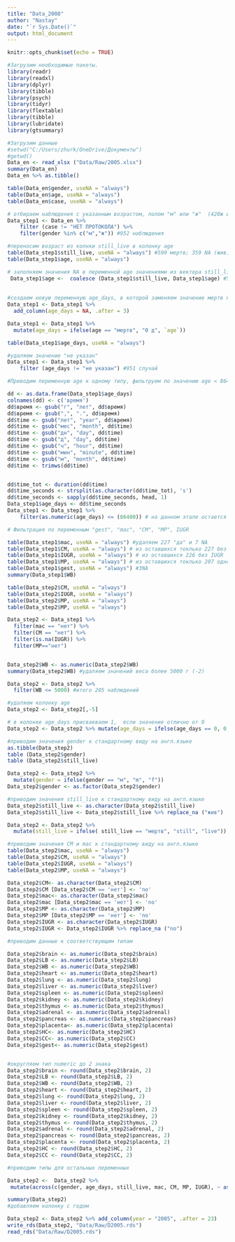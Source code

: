 ```yaml
---
title: "Data_2008"
author: "Nastay"
date: "`r Sys.Date()`"
output: html_document
---
```


```r
knitr::opts_chunk$set(echo = TRUE)
```


```r
#Загрузим необходимые пакеты.
library(readr)
library(readxl)
library(dplyr)
library(tibble)
library(psych)
library(tidyr)
library(flextable)
library(tibble)
library(lubridate)
library(gtsummary)
```
```r
#Загрузим данные
#setwd("C:/Users/zhurk/OneDrive/Документы")
#getwd()
Data_en <- read_xlsx ("Data/Raw/2005.xlsx")
summary(Data_en)
Data_en %>% as.tibble()
```

```r
table(Data_en$gender, useNA = "always")
table(Data_en$age, useNA = "always")
table(Data_en$case, useNA = "always")

# отбираем наблюдения с указанным возрастом, полом "м" или "ж"  (420ж и 532м) с наличием протокола (-2 наблюдения)
Data_step1 <- Data_en %>%
    filter (case != "НЕТ ПРОТОКОЛА") %>%
    filter(gender %in% c("м","ж")) #952 наблюдения
```

```r
#переносим возраст из колнки still_live в колонку age
table(Data_step1$still_live, useNA = "always") #590 мертв; 359 NA (жив); 2 - указан возраст
table(Data_step1$age, useNA = "always")

# заполняем значения NA в переменной age значениями из вектора still_live
 Data_step1$age <-  coalesce (Data_step1$still_live, Data_step1$age) #592 NA
 
 
#создаем новую переменную age_days, в которой заменяем значение мертв на 0
Data_step1 <- Data_step1 %>% 
  add_column(age_days = NA, .after = 3)

Data_step1 <- Data_step1 %>% 
  mutate(age_days = ifelse(age == "мертв", "0 д", `age`))

table(Data_step1$age_days, useNA = "always")

#удаляем значение "не указан"
Data_step1 <- Data_step1 %>%
    filter (age_days != "не указан") #951 случай
```

```r
#Приводим переменную age к одному типу, фильтруем по значению age < 86400 

dd <- as.data.frame(Data_step1$age_days)
colnames(dd) <- c('время')
dd$время <- gsub("г", "лет", dd$время)
dd$время <- gsub(",", ".", dd$время)
dd$time <- gsub("лет", "year", dd$время)
dd$time <- gsub("мес", "month", dd$time)
dd$time <- gsub("дн", "day", dd$time)
dd$time <- gsub("д", "day", dd$time)
dd$time <- gsub("ч", "hour", dd$time)
dd$time <- gsub("мин", "minute", dd$time)
dd$time <- gsub("м", "month", dd$time)
dd$time <- trimws(dd$time)


dd$time_tot <- duration(dd$time)
dd$time_seconds <- strsplit(as.character(dd$time_tot), 's')
dd$time_seconds <- sapply(dd$time_seconds, head, 1)
Data_step1$age_days <- dd$time_seconds
Data_step1 <- Data_step1 %>% 
    filter(as.numeric(age_days) <= (86400)) # на данном этапе остается 692 наблюдений
```

```r
# Фильтрация по переменным "gest", "mac", "CM", "MP", IUGR 

table(Data_step1$mac, useNA = "always") #удаляем 227 "да" и 7 NA
table(Data_step1$CM, useNA = "always") # из оставшихся токлько 227 без CM
table(Data_step1$IUGR, useNA = "always") # из оставшихся 226 без IUGR
table(Data_step1$MP, useNA = "always") # из оставшихся токлько 207 одноплодных
table(Data_step1$gest, useNA = "always") #3NA
summary(Data_step1$WB)

table(Data_step2$CM, useNA = "always")
table(Data_step2$IUGR, useNA = "always")
table(Data_step2$MP, useNA = "always")
table(Data_step2$MP, useNA = "always")

Data_step2 <- Data_step1 %>% 
  filter(mac == "нет") %>% 
  filter(CM == "нет") %>% 
  filter(is.na(IUGR)) %>% 
  filter(MP=="нет") 


Data_step2$WB <- as.numeric(Data_step2$WB)
summary(Data_step2$WB) #удаляем значений веса более 5000 г (-2)

Data_step2 <- Data_step2 %>% 
  filter(WB <= 5000) #итого 205 наблюдений


```
```r
#удаляем колонку age
Data_step2 <- Data_step2[,-5]

# в колонке age_days присваеваем 1,  если значение отлично от 0
Data_step2 <- Data_step2 %>% mutate(age_days = ifelse(age_days == 0, 0, 1))
```

```r
#приводим значения gender к стандартному виду на англ.языке
as.tibble(Data_step2)
table (Data_step2$gender)
table (Data_step2$still_live)

Data_step2 <- Data_step2 %>% 
  mutate(gender = ifelse(gender == "м", "m", "f"))
Data_step2$gender <- as.factor(Data_step2$gender)

#приводим значения still_live к стандартному виду на англ.языке
Data_step2$still_live <- as.character(Data_step2$still_live)
Data_step2$still_live <- Data_step2$still_live %>% replace_na ("жив")

Data_step2 <- Data_step2 %>% 
  mutate(still_live = ifelse( still_live == "мертв", "still", "live"))

#приводим значения CM и mac к стандартному виду на англ.языке
table(Data_step2$mac, useNA = "always") 
table(Data_step2$CM, useNA = "always") 
table(Data_step2$IUGR, useNA = "always")
table(Data_step2$MP, useNA = "always")

Data_step2$CM<- as.character(Data_step2$CM)
Data_step2$CM [Data_step2$CM == 'нет'] <- 'no'
Data_step2$mac<- as.character(Data_step2$mac)
Data_step2$mac [Data_step2$mac == 'нет'] <- 'no'
Data_step2$MP <- as.character(Data_step2$MP)
Data_step2$MP [Data_step2$MP == 'нет'] <- 'no'
Data_step2$IUGR <- as.character(Data_step2$IUGR)
Data_step2$IUGR <- Data_step2$IUGR %>% replace_na ("no")

```

```r
#приводим данные к соответствующим типам

Data_step2$brain <- as.numeric(Data_step2$brain)
Data_step2$LB <- as.numeric(Data_step2$LB)
Data_step2$WB <- as.numeric(Data_step2$WB)
Data_step2$heart <- as.numeric(Data_step2$heart)
Data_step2$lung <- as.numeric(Data_step2$lung)
Data_step2$liver <- as.numeric(Data_step2$liver)
Data_step2$spleen <- as.numeric(Data_step2$spleen)
Data_step2$kidney <- as.numeric(Data_step2$kidney)
Data_step2$thymus <- as.numeric(Data_step2$thymus)
Data_step2$adrenal <- as.numeric(Data_step2$adrenal)
Data_step2$pancreas <- as.numeric(Data_step2$pancreas)
Data_step2$placenta<- as.numeric(Data_step2$placenta)
Data_step2$HC<- as.numeric(Data_step2$HC)
Data_step2$CC<- as.numeric(Data_step2$CC)
Data_step2$gest<- as.numeric(Data_step2$gest)


#округляем тип numeric до 2 знака
Data_step2$brain <- round(Data_step2$brain, 2)
Data_step2$LB <- round(Data_step2$LB, 2)
Data_step2$WB <- round(Data_step2$WB, 2)
Data_step2$heart <- round(Data_step2$heart, 2)
Data_step2$lung <- round(Data_step2$lung, 2)
Data_step2$liver <- round(Data_step2$liver, 2)
Data_step2$spleen <- round(Data_step2$spleen, 2)
Data_step2$kidney <- round(Data_step2$kidney, 2)
Data_step2$thymus <- round(Data_step2$thymus, 2)
Data_step2$adrenal <- round(Data_step2$adrenal, 2)
Data_step2$pancreas <- round(Data_step2$pancreas, 2)
Data_step2$placenta <- round(Data_step2$placenta, 2)
Data_step2$HC <- round(Data_step2$HC, 2)
Data_step2$CC <- round(Data_step2$CC, 2)

#приводим типы для остальных переменных

Data_step2 <-  Data_step2 %>%
 mutate(across(c(gender, age_days, still_live, mac, CM, MP, IUGR), ~ as.factor(.x)), across(c(gest), ~ as.numeric(.x))) 

```


```r
summary(Data_step2)
#добавляем колонку с годом

Data_step2 <- Data_step2 %>% add_column(year = "2005", .after = 23)
write_rds(Data_step2, "Data/Raw/D2005.rds")
read_rds("Data/Raw/D2005.rds")

```

